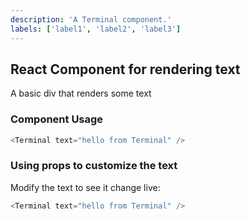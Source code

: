 ```yaml
---
description: 'A Terminal component.'
labels: ['label1', 'label2', 'label3']
---
```



## React Component for rendering text

A basic div that renders some text

### Component Usage

```js
<Terminal text="hello from Terminal" />
```

### Using props to customize the text

Modify the text to see it change live:

```js live
<Terminal text="hello from Terminal" />
```
